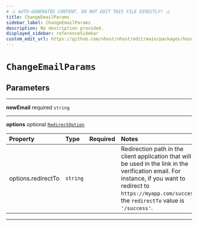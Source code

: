 ```yaml
---
# ⚠️ AUTO-GENERATED CONTENT. DO NOT EDIT THIS FILE DIRECTLY! ⚠️
title: ChangeEmailParams
sidebar_label: ChangeEmailParams
description: No description provided.
displayed_sidebar: referenceSidebar
custom_edit_url: https://github.com/nhost/nhost/edit/main/packages/hasura-auth-js/src/utils/types.ts#L99
---
```


# `ChangeEmailParams`

## Parameters

---

**<span className="parameter-name">newEmail</span>** <span className="optional-status">required</span> `string`

---

**<span className="parameter-name">options</span>** <span className="optional-status">optional</span> [`RedirectOption`](/reference/docgen/javascript/auth/types/redirect-option)

| Property                                                                                       | Type     | Required | Notes                                                                                                                                                                                                             |
| :--------------------------------------------------------------------------------------------- | :------- | :------: | :---------------------------------------------------------------------------------------------------------------------------------------------------------------------------------------------------------------- |
| <span className="parameter-name"><span className="light-grey">options.</span>redirectTo</span> | `string` |          | Redirection path in the client application that will be used in the link in the verification email. For instance, if you want to redirect to `https://myapp.com/success`, the `redirectTo` value is `'/success'`. |

---
